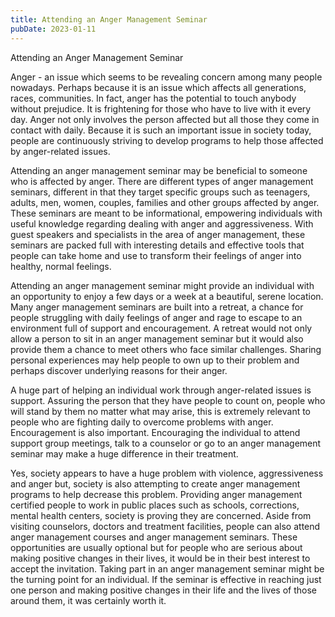 ```yaml
---
title: Attending an Anger Management Seminar
pubDate: 2023-01-11
---
```


Attending an Anger Management Seminar

Anger - an issue which seems to be revealing concern among many people nowadays. Perhaps because it is an issue which affects all generations, races, communities. In fact, anger has the potential to touch anybody without prejudice. It is frightening for those who have to live with it every day. Anger not only involves the person affected but all those they come in contact with daily. Because it is such an important issue in society today, people are continuously striving to develop programs to help those affected by anger-related issues. 

Attending an anger management seminar may be beneficial to someone who is affected by anger. There are different types of anger management seminars, different in that they target specific groups such as teenagers, adults, men, women, couples, families and other groups affected by anger. These seminars are meant to be informational, empowering individuals with useful knowledge regarding dealing with anger and aggressiveness. With guest speakers and specialists in the area of anger management, these seminars are packed full with interesting details and effective tools that people can take home and use to transform their feelings of anger into healthy, normal feelings.

Attending an anger management seminar might provide an individual with an opportunity to enjoy a few days or a week at a beautiful, serene location. Many anger management seminars are built into a retreat, a chance for people struggling with daily feelings of anger and rage to escape to an environment full of support and encouragement. A retreat would not only allow a person to sit in an anger management seminar but it would also provide them a chance to meet others who face similar challenges. Sharing personal experiences may help people to own up to their problem and perhaps discover underlying reasons for their anger. 

A huge part of helping an individual work through anger-related issues is support. Assuring the person that they have people to count on, people who will stand by them no matter what may arise, this is extremely relevant to people who are fighting daily to overcome problems with anger. Encouragement is also important. Encouraging the individual to attend support group meetings, talk to a counselor or go to an anger management seminar may make a huge difference in their treatment. 

Yes, society appears to have a huge problem with violence, aggressiveness and anger but, society is also attempting to create anger management programs to help decrease this problem. Providing anger management certified people to work in public places such as schools, corrections, mental health centers, society is proving they are concerned. Aside from visiting counselors, doctors and treatment facilities, people can also attend anger management courses and anger management seminars. These opportunities are usually optional but for people who are serious about making positive changes in their lives, it would be in their best interest to accept the invitation. Taking part in an anger management seminar might be the turning point for an individual. If the seminar is effective in reaching just one person and making positive changes in their life and the lives of those around them, it was certainly worth it.